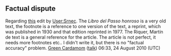 <article id="28512061" title=Talk:Suero de Quiñones>
	<talkpage id="28512061" title="Talk:Suero de Quiñones">
==Factual dispute==
Regarding [https://secure.wikimedia.org/wikipedia/en/w/index.php?title=Suero_de_Qui%C3%B1ones&amp;action=historysubmit&amp;diff=353041418&amp;oldid=353000322 this] edit by [[User:Srnec]]. The ''Libro del Passo honroso'' is a very old text, the footnote is a reference to one version of the text, a reprint, which was published in 1930 and that edition reprinted in 1977. The  Riquer, Martín de text is a general reference for the article. The article is not perfect, it needs more footnotes etc.. I didn't write it, but there is no &quot;factual accuracy&quot; problem. [[User:Green Cardamom|Green Cardamom]] ([[User talk:Green Cardamom|talk]]) 06:33, 24 August 2010 (UTC)
	</talkpage>
</article>